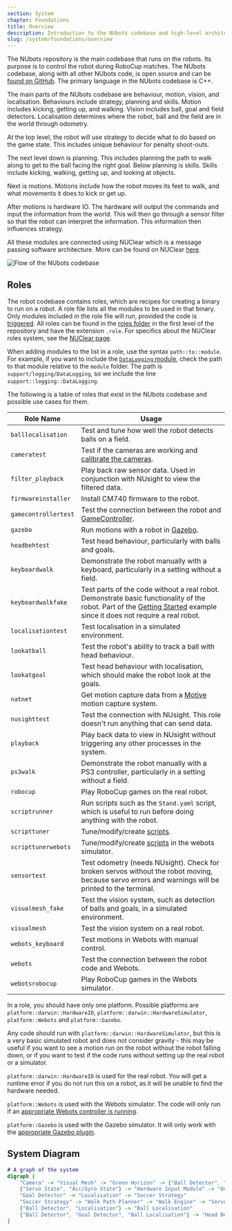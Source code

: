 ```yaml
---
section: System
chapter: Foundations
title: Overview
description: Introduction to the NUbots codebase and high-level architecture.
slug: /system/foundations/overview
---
```


The NUbots repository is the main codebase that runs on the robots. Its purpose is to control the robot during RoboCup matches. The NUbots codebase, along with all other NUbots code, is open source and can be [found on GitHub](https://github.com/NUbots/NUbots/). The primary language in the NUbots codebase is C++.

The main parts of the NUbots codebase are behaviour, motion, vision, and localisation. Behaviours include strategy, planning and skills. Motion includes kicking, getting up, and walking. Vision includes ball, goal and field detectors. Localisation determines where the robot, ball and the field are in the world through odometry.

At the top level, the robot will use strategy to decide what to do based on the game state. This includes unique behaviour for penalty shoot-outs.

The next level down is planning. This includes planning the path to walk along to get to the ball facing the right goal.
Below planning is skills. Skills include kicking, walking, getting up, and looking at objects.

Next is motions. Motions include how the robot moves its feet to walk, and what movements it does to kick or get up.

After motions is hardware IO. The hardware will output the commands and input the information from the world. This will then go through a sensor filter so that the robot can interpret the information. This information then influences strategy.

All these modules are connected using NUClear which is a message passing software architecture. More can be found on NUClear [here](https://nuclear.readthedocs.io/en/latest/).

![Flow of the NUbots codebase](./images/software-overview.svg)

## Roles

The robot codebase contains roles, which are recipes for creating a binary to run on a robot. A role file lists all the modules to be used in that binary. Only modules included in the role file will run, provided the code is [triggered](/system/foundations/nuclear#nuclear-dsl). All roles can be found in the [roles folder](https://github.com/NUbots/NUbots/tree/main/roles) in the first level of the repository and have the extension `.role`. For specifics about the NUClear roles system, see the [NUClear page](/system/foundations/nuclear#nuclear-roles).

When adding modules to the list in a role, use the syntax `path::to::module`. For example, if you want to include the [`DataLogging` module](https://github.com/NUbots/NUbots/tree/main/module/support/logging/DataLogging), check the path to that module relative to the `module` folder. The path is `support/logging/DataLogging`, so we include the line `support::logging::DataLogging`.

The following is a table of roles that exist in the NUbots codebase and possible use cases for them.

| Role Name            | Usage                                                                                                                                                                                                  |
| -------------------- | ------------------------------------------------------------------------------------------------------------------------------------------------------------------------------------------------------ |
| `balllocalisation`   | Test and tune how well the robot detects balls on a field.                                                                                                                                             |
| `cameratest`         | Test if the cameras are working and [calibrate the cameras](/guides/main/camera-calibration).                                                                                                          |
| `filter_playback`    | Play back raw sensor data. Used in conjunction with NUsight to view the filtered data.                                                                                                                 |
| `firmwareinstaller`  | Install CM740 firmware to the robot.                                                                                                                                                                   |
| `gamecontrollertest` | Test the connection between the robot and [GameController](https://github.com/RoboCup-Humanoid-TC/GameController).                                                                                     |
| `gazebo`             | Run motions with a robot in [Gazebo](http://gazebosim.org/).                                                                                                                                           |
| `headbehtest`        | Test head behaviour, particularly with balls and goals.                                                                                                                                                |
| `keyboardwalk`       | Demonstrate the robot manually with a keyboard, particularly in a setting without a field.                                                                                                             |
| `keyboardwalkfake`   | Test parts of the code without a real robot. Demonstrate basic functionality of the robot. Part of the [Getting Started](/guides/main/getting-started) example since it does not require a real robot. |
| `localisationtest`   | Test localisation in a simulated environment.                                                                                                                                                          |
| `lookatball`         | Test the robot's ability to track a ball with head behaviour.                                                                                                                                          |
| `lookatgoal`         | Test head behaviour with localisation, which should make the robot look at the goals.                                                                                                                  |
| `natnet`             | Get motion capture data from a [Motive](https://optitrack.com/software/motive/) motion capture system.                                                                                                 |
| `nusighttest`        | Test the connection with NUsight. This role doesn't run anything that can send data.                                                                                                                   |
| `playback`           | Play back data to view in NUsight without triggering any other processes in the system.                                                                                                                |
| `ps3walk`            | Demonstrate the robot manually with a PS3 controller, particularly in a setting without a field.                                                                                                       |
| `robocup`            | Play RoboCup games on the real robot.                                                                                                                                                                  |
| `scriptrunner`       | Run scripts such as the `Stand.yaml` script, which is useful to run before doing anything with the robot.                                                                                              |
| `scripttuner`        | Tune/modify/create [scripts](/system/subsystems/motion#script-engine).                                                                                                                                 |
| `scripttunerwebots`  | Tune/modify/create [scripts](/system/subsystems/motion#script-engine) in the webots simulator.                                                                                                         |
| `sensortest`         | Test odometry (needs NUsight). Check for broken servos without the robot moving, because servo errors and warnings will be printed to the terminal.                                                    |
| `visualmesh_fake`    | Test the vision system, such as detection of balls and goals, in a simulated environment.                                                                                                              |
| `visualmesh`         | Test the vision system on a real robot.                                                                                                                                                                |
| `webots_keyboard`    | Test motions in Webots with manual control.                                                                                                                                                            |
| `webots`             | Test the connection between the robot code and Webots.                                                                                                                                                 |
| `webotsrobocup`      | Play RoboCup games in the Webots simulator.                                                                                                                                                            |

In a role, you should have only one platform. Possible platforms are `platform::darwin::HardwareIO`, `platform::darwin::HardwareSimulator`, `platform::Webots` and `platform::Gazebo`.

Any code should run with `platform::darwin::HardwareSimulator`, but this is a very basic simulated robot and does not consider gravity - this may be useful if you want to see a motion run on the robot without the robot falling down, or if you want to test if the code runs without setting up the real robot or a simulator.

`platform::darwin::HardwareIO` is used for the real robot. You will get a runtime error if you do not run this on a robot, as it will be unable to find the hardware needed.

`platform::Webots` is used with the Webots simulator. The code will only run if an [appropriate Webots controller is running](/guides/tools/webots-setup).

`platform::Gazebo` is used with the Gazebo simulator. It will only work with the [appropriate Gazebo plugin](/guides/tools/gazebo-install).

## System Diagram

```dot
# A graph of the system
digraph {
    "Camera" -> "Visual Mesh" -> "Green Horizon" -> {"Ball Detector", "Goal Detector"}
    {"Servo State", "Acc/Gyro State"} -> "Hardware Input Module" -> "Odometry" -> {"Visual Mesh", "Walk Engine", "Localisation"}
    "Goal Detector" -> "Localisation" -> "Soccer Strategy"
    "Soccer Strategy" -> "Walk Path Planner" -> "Walk Engine" -> "Servo Command"
    {"Ball Detector", "Localisation"} -> "Ball Localisation"
    {"Ball Detector", "Goal Detector", "Ball Localisation"} -> "Head Behaviour Soccer" -> "Head Controller" -> "Servo Command"
}
```
